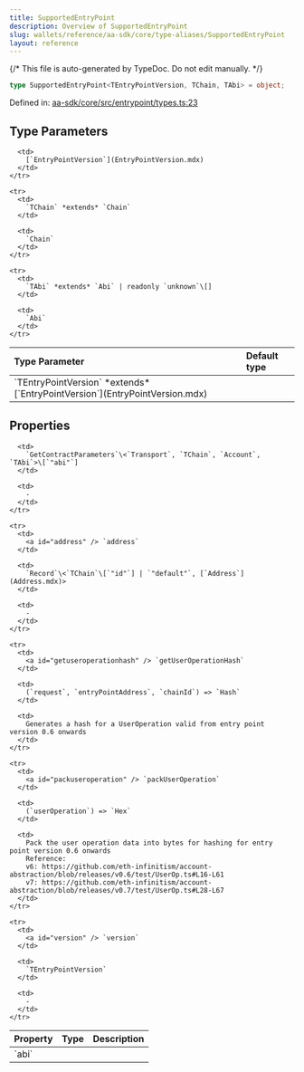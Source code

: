 ```yaml
---
title: SupportedEntryPoint
description: Overview of SupportedEntryPoint
slug: wallets/reference/aa-sdk/core/type-aliases/SupportedEntryPoint
layout: reference
---
```


{/* This file is auto-generated by TypeDoc. Do not edit manually. */}

```ts
type SupportedEntryPoint<TEntryPointVersion, TChain, TAbi> = object;
```

Defined in: [aa-sdk/core/src/entrypoint/types.ts:23](https://github.com/alchemyplatform/aa-sdk/blob/17aad1f572375d42a06c7e3238078a88a435d459/aa-sdk/core/src/entrypoint/types.ts#L23)

## Type Parameters

<table>
  <thead>
    <tr>
      <th align="left">Type Parameter</th>
      <th align="left">Default type</th>
    </tr>
  </thead>

  <tbody>
    <tr>
      <td>
        `TEntryPointVersion` *extends* [`EntryPointVersion`](EntryPointVersion.mdx)
      </td>

      <td>
        [`EntryPointVersion`](EntryPointVersion.mdx)
      </td>
    </tr>

    <tr>
      <td>
        `TChain` *extends* `Chain`
      </td>

      <td>
        `Chain`
      </td>
    </tr>

    <tr>
      <td>
        `TAbi` *extends* `Abi` | readonly `unknown`\[]
      </td>

      <td>
        `Abi`
      </td>
    </tr>

  </tbody>
</table>

## Properties

<table>
  <thead>
    <tr>
      <th align="left">Property</th>
      <th align="left">Type</th>
      <th align="left">Description</th>
    </tr>
  </thead>

  <tbody>
    <tr>
      <td>
        <a id="abi" /> `abi`
      </td>

      <td>
        `GetContractParameters`\<`Transport`, `TChain`, `Account`, `TAbi`>\[`"abi"`]
      </td>

      <td>
        ‐
      </td>
    </tr>

    <tr>
      <td>
        <a id="address" /> `address`
      </td>

      <td>
        `Record`\<`TChain`\[`"id"`] | `"default"`, [`Address`](Address.mdx)>
      </td>

      <td>
        ‐
      </td>
    </tr>

    <tr>
      <td>
        <a id="getuseroperationhash" /> `getUserOperationHash`
      </td>

      <td>
        (`request`, `entryPointAddress`, `chainId`) => `Hash`
      </td>

      <td>
        Generates a hash for a UserOperation valid from entry point version 0.6 onwards
      </td>
    </tr>

    <tr>
      <td>
        <a id="packuseroperation" /> `packUserOperation`
      </td>

      <td>
        (`userOperation`) => `Hex`
      </td>

      <td>
        Pack the user operation data into bytes for hashing for entry point version 0.6 onwards
        Reference:
        v6: https://github.com/eth-infinitism/account-abstraction/blob/releases/v0.6/test/UserOp.ts#L16-L61
        v7: https://github.com/eth-infinitism/account-abstraction/blob/releases/v0.7/test/UserOp.ts#L28-L67
      </td>
    </tr>

    <tr>
      <td>
        <a id="version" /> `version`
      </td>

      <td>
        `TEntryPointVersion`
      </td>

      <td>
        ‐
      </td>
    </tr>

  </tbody>
</table>
